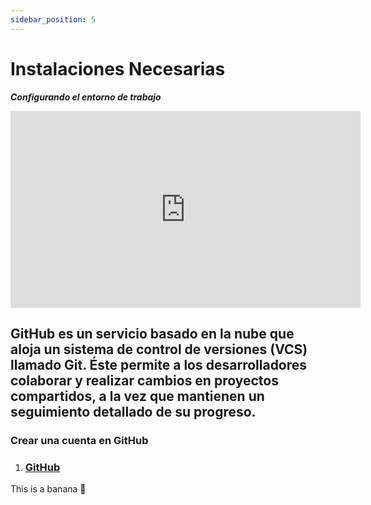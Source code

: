 ```yaml
---
sidebar_position: 5
---
```


# Instalaciones Necesarias

***Configurando el entorno de trabajo***

<iframe width="560" height="315" src="https://www.youtube.com/embed/o8ug9hMEeK0" title="YouTube video player" frameBorder="0" allow="accelerometer; autoplay; clipboard-write; encrypted-media; gyroscope; picture-in-picture" allowFullScreen></iframe>



<Tabs>
  <TabItem value="vscode" label="Visual Code" default>
    <Vscode />
  </TabItem>
  <TabItem value="git" label="Git">
    <Git />
  </TabItem>
  <TabItem value="github" label="GitHub">
    <h2>
      GitHub es un servicio basado en la nube que aloja un sistema de control de versiones (VCS) llamado Git. Éste permite a los desarrolladores colaborar y realizar cambios en proyectos compartidos, a la vez que mantienen un seguimiento detallado de su progreso.
    </h2>
    <Admonition type="tip" title="Tarea 0.3" icon="💻">
      <h3>Crear una cuenta en GitHub</h3>
    </Admonition>
    <ol>
      <li><h3><a href="https://github.com/" target={"_blank"} >GitHub</a></h3></li>
    </ol>
  </TabItem>
  <TabItem value="wakatime" label="Wakatime">
    <Wakatime />
  </TabItem>
  <TabItem value="nodejs" label="NodeJS">
    <NodeJS />
  </TabItem>
  <TabItem value="figma" label="Figma">
    This is a banana 🍌
  </TabItem>
</Tabs>

